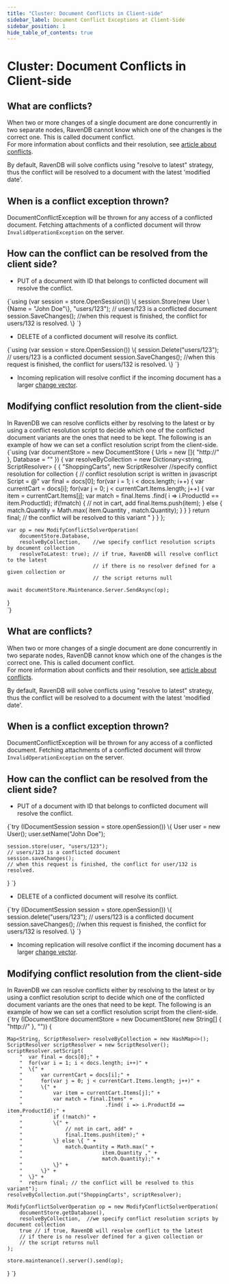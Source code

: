 ---
title: "Cluster: Document Conflicts in Client-side"
sidebar_label: Document Conflict Exceptions at Client-Side
sidebar_position: 1
hide_table_of_contents: true
---




# Cluster: Document Conflicts in Client-side
<LanguageSwitcher supportedLanguages={supportedLanguages} />
<LanguageContent language="csharp">

  
## What are conflicts?
When two or more changes of a single document are done concurrently in two separate nodes, 
RavenDB cannot know which one of the changes is the correct one. This is called document conflict.  
For more information about conflicts and their resolution, see [article about conflicts](../../server/clustering/replication/replication-conflicts.mdx).  

<Admonition type="note" title="Note">
By default, RavenDB will solve conflicts using "resolve to latest" strategy, thus the conflict will be resolved to a document with the latest 'modified date'.
</Admonition>
  
## When is a conflict exception thrown?
DocumentConflictException will be thrown for any access of a conflicted document.
Fetching attachments of a conflicted document will throw `InvalidOperationException` on the server.

## How can the conflict can be resolved from the client side?
 * PUT of a document with ID that belongs to conflicted document will resolve the conflict.

<TabItem value="PUT_Sample" label="PUT_Sample">
<CodeBlock language="csharp">
{`using (var session = store.OpenSession())
\{
    session.Store(new User \{Name = "John Doe"\}, "users/123"); // users/123 is a conflicted document
    session.SaveChanges(); //when this request is finished, the conflict for users/132 is resolved.
\}
`}
</CodeBlock>
</TabItem>

 * DELETE of a conflicted document will resolve its conflict.  

<TabItem value="DELETE_Sample" label="DELETE_Sample">
<CodeBlock language="csharp">
{`using (var session = store.OpenSession())
\{
    session.Delete("users/123"); // users/123 is a conflicted document
    session.SaveChanges(); //when this request is finished, the conflict for users/132 is resolved.
\}                
`}
</CodeBlock>
</TabItem>

 * Incoming replication will resolve conflict if the incoming document has a larger [change vector](../../server/clustering/replication/change-vector.mdx).

## Modifying conflict resolution from the client-side
In RavenDB we can resolve conflicts either by resolving to the latest or by using a conflict resolution script to decide which one of the conflicted document variants are the ones that need to be kept. The following is an example of how we can set a conflict resolution script from the client-side.
<TabItem value="Modify_conflict_resolution_sample" label="Modify_conflict_resolution_sample">
<CodeBlock language="csharp">
{`using (var documentStore = new DocumentStore
\{
    Urls = new []\{ "http://<url of a database>" \},
    Database = "<database name>"
\})
\{
    var resolveByCollection = new Dictionary<string, ScriptResolver>
    \{
        \{
            "ShoppingCarts", new ScriptResolver //specify conflict resolution for collection
            \{
                // conflict resolution script is written in javascript
                Script = @"
                var final = docs[0];
                for(var i = 1; i < docs.length; i++)
                \{
                    var currentCart = docs[i];
                    for(var j = 0; j < currentCart.Items.length; j++)
                    \{
                        var item = currentCart.Items[j];
                        var match = final.Items
                                         .find( i => i.ProductId == item.ProductId);
                        if(!match)
                        \{
                            // not in cart, add
                            final.Items.push(item);
                        \}
                        else
                        \{
                            match.Quantity = Math.max(
                                        item.Quantity ,
                                        match.Quantity);
                        \}
                    \}
                \}
                return final; // the conflict will be resolved to this variant
                "
            \}
        \}
    \};

    var op = new ModifyConflictSolverOperation(
        documentStore.Database,
        resolveByCollection,    //we specify conflict resolution scripts by document collection 
        resolveToLatest: true); // if true, RavenDB will resolve conflict to the latest
                                // if there is no resolver defined for a given collection or
                                // the script returns null

    await documentStore.Maintenance.Server.SendAsync(op);
\}                
`}
</CodeBlock>
</TabItem>

</LanguageContent>
<LanguageContent language="java">

  
## What are conflicts?
When two or more changes of a single document are done concurrently in two separate nodes, 
RavenDB cannot know which one of the changes is the correct one. This is called document conflict.  
For more information about conflicts and their resolution, see [article about conflicts](../../server/clustering/replication/replication-conflicts.mdx).  

<Admonition type="note" title="Note">
By default, RavenDB will solve conflicts using "resolve to latest" strategy, thus the conflict will be resolved to a document with the latest 'modified date'.
</Admonition>
  
## When is a conflict exception thrown?
DocumentConflictException will be thrown for any access of a conflicted document.
Fetching attachments of a conflicted document will throw `InvalidOperationException` on the server.

## How can the conflict can be resolved from the client side?
 * PUT of a document with ID that belongs to conflicted document will resolve the conflict.

<TabItem value="PUT_Sample" label="PUT_Sample">
<CodeBlock language="java">
{`try (IDocumentSession session = store.openSession()) \{
    User user = new User();
    user.setName("John Doe");

    session.store(user, "users/123");
    // users/123 is a conflicted document
    session.saveChanges();
    // when this request is finished, the conflict for user/132 is resolved.
\}
`}
</CodeBlock>
</TabItem>

 * DELETE of a conflicted document will resolve its conflict.  

<TabItem value="DELETE_Sample" label="DELETE_Sample">
<CodeBlock language="java">
{`try (IDocumentSession session = store.openSession()) \{
    session.delete("users/123"); // users/123 is a conflicted document
    session.saveChanges(); //when this request is finished, the conflict for users/132 is resolved.
\}
`}
</CodeBlock>
</TabItem>

 * Incoming replication will resolve conflict if the incoming document has a larger [change vector](../../server/clustering/replication/change-vector.mdx).

## Modifying conflict resolution from the client-side
In RavenDB we can resolve conflicts either by resolving to the latest or by using a conflict resolution script to decide which one of the conflicted document variants are the ones that need to be kept. The following is an example of how we can set a conflict resolution script from the client-side.
<TabItem value="Modify_conflict_resolution_sample" label="Modify_conflict_resolution_sample">
<CodeBlock language="java">
{`try (IDocumentStore documentStore = new DocumentStore(
    new String[] \{ "http://<url of a database>" \}, "<database name>")) \{

    Map<String, ScriptResolver> resolveByCollection = new HashMap<>();
    ScriptResolver scriptResolver = new ScriptResolver();
    scriptResolver.setScript(
        "  var final = docs[0];" +
        "  for(var i = 1; i < docs.length; i++)" +
        "  \{" +
        "      var currentCart = docs[i];" +
        "      for(var j = 0; j < currentCart.Items.length; j++)" +
        "      \{" +
        "          var item = currentCart.Items[j];" +
        "          var match = final.Items" +
        "                           .find( i => i.ProductId == item.ProductId);" +
        "          if (!match)" +
        "          \{" +
        "              // not in cart, add" +
        "              final.Items.push(item);" +
        "          \} else \{ " +
        "              match.Quantity = Math.max(" +
        "                          item.Quantity ," +
        "                          match.Quantity);" +
        "          \}" +
        "      \}" +
        "  \}" +
        "  return final; // the conflict will be resolved to this variant");
    resolveByCollection.put("ShoppingCarts", scriptResolver);

    ModifyConflictSolverOperation op = new ModifyConflictSolverOperation(
        documentStore.getDatabase(),
        resolveByCollection,  //we specify conflict resolution scripts by document collection
        true // if true, RavenDB will resolve conflict to the latest
        // if there is no resolver defined for a given collection or
        // the script returns null
    );

    store.maintenance().server().send(op);
\}
`}
</CodeBlock>
</TabItem>

</LanguageContent>

<!---

-->